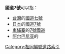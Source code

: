 '''國道7號'''可以指：

*[[台灣|台灣]]的[[國道七號_(中華民國)|國道七號]]
*[[日本|日本]]的[[國道7號_(日本)|國道7號]]
*[[柬埔寨|柬埔寨]]的[[7號國道_(柬埔寨)|7號國道]]
*[[阿尔巴尼亚|阿尔巴尼亚]]的{{link-de|国道7号 (阿尔巴尼亚)|Rruga shtetërore SH7|国道7号}}
{{Roadindex}}
{{Disambig}}
[[Category:相同編號道路索引|Category:相同編號道路索引]]